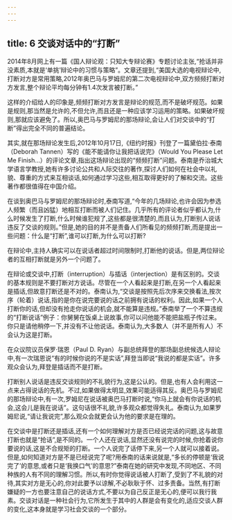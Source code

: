 ```yaml
---
---
---
```

title: 6 交谈对话中的“打断”
---



2014年8月网上有一篇《国人辩论观：只知大专辩论赛》专题讨论主张,“抢话并非没素质,本就是‘单挑’辩论中的习惯与策略”。文章还提到,“美国大选的电视辩论中,打断对方是常用策略,2012年奥巴马与罗姆尼的第二次电视辩论中,双方频频打断对方发言,整个辩论平均每分钟有1.4次发言被打断。”

这样的介绍给人的印象是,频频打断对方发言是辩论的规范,而不是破坏规范。如果是规则,那当然是允许的,不但允许,而且还是一种应该学习运用的策略。如果破坏规则,那就应该避免了。所以,奥巴马与罗姆尼的那场辩论,会让人们对交谈中的“打断”得出完全不同的普遍结论。

其实,就在那场辩论发生后,2012年10月17日,《纽约时报》刊登了一篇黛伯拉·泰南（Deborah Tannen）写的《能不能请你让我把话说完》（Would You Please Let Me Finish…）的评论文章,指出这场辩论出现的“频频打断”问题。泰南是乔治城大学语言学教授,她有许多讨论公共和人际交往的著作,探讨人们如何在社会中以礼貌、尊重的方式来互相谈话,如何通过学习这些,相互取得更好的了解和交流。这些著作都很值得在中国介绍。

在谈到奥巴马与罗姆尼的那场辩论时,泰南写道,“今年的几场辩论,也许会因为参选人频繁（而且凶猛）地相互打断而被人们记住。几乎所有的评论者似乎都认为,什么时候发生了打断,什么时候谁犯规了,这些都是很清楚的,而且认为,打断别人说话违反了交谈的规则。”但是,她的目的并不是责备人们所看见的频频打断,而是提出一些问题：什么是“打断”,谁可以打断,为什么可以打断?

在辩论中,主持人确实可以在说话者超过时间限制时,打断他的说话。但是,两位辩论者的互相打断就是另外一个问题了。

在辩论或交谈中,打断（interruption）与插话（interjection）是有区别的。交谈的基本规则是不要打断对方说话。尽管在一个人看起来是打断,在另一个人看起来是插话,但故意打断还是不对的。泰南认为,“交谈是按照先后次序来交换看法,按次序（轮着）说话,指的是你在说完要说的话之前拥有说话的权利。因此,如果一个人打断你的话,但却没有抢走你说话的机会,就不能算是违规。”泰南举了一个不算违规的“打断说话”例子：你舅舅在饭桌上说故事,你可以问他能不能把盐瓶子传过来。你只是请他稍停一下,并没有不让他说话。泰南认为,大多数人（并不是所有人）不会认为这是打断。

在众议院议员保罗·瑞恩（Paul D. Ryan）与副总统拜登的那场副总统候选人辩论中,有一次瑞恩说“有的时候你说的不是实话”,拜登当即说“我说的都是实话”。许多观众会认为,拜登是插话而不是打断。

打断别人说话是违反交谈规则的不礼貌行为,这是公认的。但是,也有人会利用这一点来占得说话的先机。不过,如果做得太明显,效果可能适得其反。奥巴马与罗姆尼的那场辩论中,有一次,罗姆尼在说话被奥巴马打断时说,“你马上就会有你说话的机会,这会儿是我在说话”。这句话很不礼貌,许多观众都觉得失礼。泰南认为,如果罗姆尼说,“请让我说完”,那么观众会就更会认为他的要求是在理的。

在交谈中是打断还是插话,还有一个如何理解对方是否已经说完话的问题,这与故意打断也就是“抢话”,是不同的。一个人还在说话,显然还没有说完的时候,你抢着说你要说的话,这是不合规矩的打断。一个人说完了话停下来,另一个人就可以接着说。但是,如何知道对方是不是已经说完了呢?用泰南的话来说就是,“多长的停顿是‘我说完了’的意思,或者只是‘我换口气’的意思?”泰南在她的研究中发现,不同地区、不同种族的人有不同的理解习惯。所以,有时你觉得说话被人打断了,受到了不礼貌的对待,其实对方是无心的,你对此要予以谅解,不必耿耿于怀、过多责备。当然,有打断嫌疑的一方也要注意自己的说话方式,不要以为自己反正是无心的,便可以我行我素。交谈对话是一种社会行为,它所发生于其中的人群是会有变化的,适应交谈人群的变化,这本身就是学习社会交谈的一个部分。